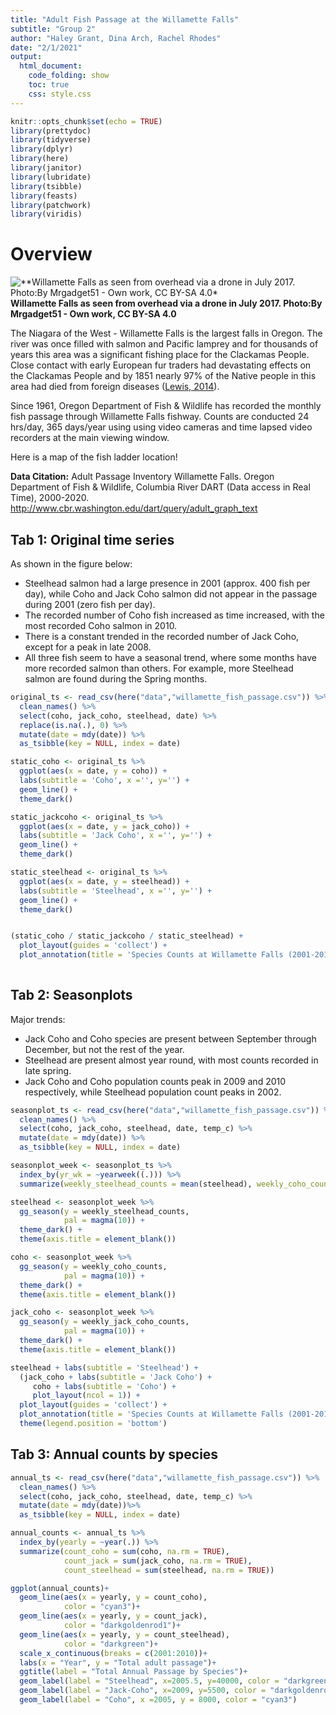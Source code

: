 ```yaml
---
title: "Adult Fish Passage at the Willamette Falls"
subtitle: "Group 2"
author: "Haley Grant, Dina Arch, Rachel Rhodes"
date: "2/1/2021"
output:
  html_document:
    code_folding: show
    toc: true
    css: style.css
---
```


```r
knitr::opts_chunk$set(echo = TRUE)
library(prettydoc)
library(tidyverse)
library(dplyr)
library(here)
library(janitor)
library(lubridate)
library(tsibble)
library(feasts)
library(patchwork)
library(viridis)
```

# Overview {.tabset}

![**Willamette Falls as seen from overhead via a drone in July 2017. Photo:By Mrgadget51 - Own work, CC BY-SA 4.0*](Willamette.jpg)
**Willamette Falls as seen from overhead via a drone in July 2017. Photo:By Mrgadget51 - Own work, CC BY-SA 4.0**

The Niagara of the West - Willamette Falls is the largest falls in Oregon. The river was once filled with salmon and Pacific lamprey and for thousands of years this area was a significant fishing place for the Clackamas People. Close contact with early European fur traders had devastating effects on the Clackamas People and by 1851 nearly 97% of the Native people in this area had died from foreign diseases ([Lewis, 2014](https://ndnhistoryresearch.com/2014/12/15/clackamas-people-of-willamette-falls/#:~:text=The%20Clackamas%20People%20helped%20early,south%20into%20the%20Willamette%20Valley.&text=Willamette%20Falls%20was%20the%20main,or%20leap%20over%20the%20falls.)). 

Since 1961, Oregon Department of Fish & Wildlife has recorded the monthly fish passage through Willamette Falls fishway.  Counts are conducted 24 hrs/day, 365 days/year using using video cameras and time lapsed video recorders at the main viewing window.
  
  Here is a map of the fish ladder location!
  
  **Data Citation:** Adult Passage Inventory Willamette Falls. Oregon Department of Fish & Wildlife, Columbia River DART (Data access in Real Time), 2000-2020. [http://www.cbr.washington.edu/dart/query/adult_graph_text](http://www.cbr.washington.edu/dart/query/adult_graph_text) 

## Tab 1: Original time series 

As shown in the figure below: 

 *  Steelhead salmon had a large presence in 2001 (approx. 400 fish per day), while Coho and Jack Coho salmon did not appear in the passage during 2001 (zero fish per day).
 *  The recorded number of Coho fish increased as time increased, with the most recorded Coho salmon in 2010.
 *  There is a constant trended in the recorded number of Jack Coho, except for a peak in late 2008. 
 *  All three fish seem to have a seasonal trend, where some months have more recorded salmon than others. For example, more Steelhead salmon are found during the Spring months. 
 
```r
original_ts <- read_csv(here("data","willamette_fish_passage.csv")) %>% 
  clean_names() %>% 
  select(coho, jack_coho, steelhead, date) %>%
  replace(is.na(.), 0) %>% 
  mutate(date = mdy(date)) %>% 
  as_tsibble(key = NULL, index = date)

static_coho <- original_ts %>% 
  ggplot(aes(x = date, y = coho)) +
  labs(subtitle = 'Coho', x ='', y='') +
  geom_line() +
  theme_dark()

static_jackcoho <- original_ts %>% 
  ggplot(aes(x = date, y = jack_coho)) +
  labs(subtitle = 'Jack Coho', x ='', y='') +
  geom_line() +
  theme_dark()

static_steelhead <- original_ts %>% 
  ggplot(aes(x = date, y = steelhead)) +
  labs(subtitle = 'Steelhead', x ='', y='') +
  geom_line() +
  theme_dark()


(static_coho / static_jackcoho / static_steelhead) +
  plot_layout(guides = 'collect') +
  plot_annotation(title = 'Species Counts at Willamette Falls (2001-2010)', subtitle = 'Adult Passage (fish/day)', caption = 'Figure 1. Static graph of passage recorded for Coho, Jack Coho, and Steelhead salmon.') 
  
```

## Tab 2: Seasonplots

Major trends:

  *   Jack Coho and Coho species are present between September through December, but not the rest of the year.
  *   Steelhead are present almost year round, with most counts recorded in late spring. 
  *   Jack Coho and Coho population counts peak in 2009 and 2010 respectively, while Steelhead population count peaks in 2002.

```r
seasonplot_ts <- read_csv(here("data","willamette_fish_passage.csv")) %>% 
  clean_names() %>% 
  select(coho, jack_coho, steelhead, date, temp_c) %>%
  mutate(date = mdy(date)) %>% 
  as_tsibble(key = NULL, index = date)

seasonplot_week <- seasonplot_ts %>% 
  index_by(yr_wk = ~yearweek((.))) %>% 
  summarize(weekly_steelhead_counts = mean(steelhead), weekly_coho_counts = mean(coho), weekly_jack_coho_counts = mean(jack_coho)) 

steelhead <- seasonplot_week %>% 
  gg_season(y = weekly_steelhead_counts,
            pal = magma(10)) +
  theme_dark() +
  theme(axis.title = element_blank())

coho <- seasonplot_week %>% 
  gg_season(y = weekly_coho_counts,
            pal = magma(10)) +
  theme_dark() +
  theme(axis.title = element_blank())

jack_coho <- seasonplot_week %>% 
  gg_season(y = weekly_jack_coho_counts,
            pal = magma(10)) +
  theme_dark() +
  theme(axis.title = element_blank())

steelhead + labs(subtitle = 'Steelhead') + 
  (jack_coho + labs(subtitle = 'Jack Coho') + 
     coho + labs(subtitle = 'Coho') +
     plot_layout(ncol = 1)) +
  plot_layout(guides = 'collect') +
  plot_annotation(title = 'Species Counts at Willamette Falls (2001-2010)') &
  theme(legend.position = 'bottom')
```

## Tab 3: Annual counts by species

```r

annual_ts <- read_csv(here("data","willamette_fish_passage.csv")) %>% 
  clean_names() %>% 
  select(coho, jack_coho, steelhead, date, temp_c) %>%
  mutate(date = mdy(date))%>% 
  as_tsibble(key = NULL, index = date)

annual_counts <- annual_ts %>% 
  index_by(yearly = ~year(.)) %>% 
  summarize(count_coho = sum(coho, na.rm = TRUE),
            count_jack = sum(jack_coho, na.rm = TRUE),
            count_steelhead = sum(steelhead, na.rm = TRUE)) 

ggplot(annual_counts)+
  geom_line(aes(x = yearly, y = count_coho),
            color = "cyan3")+
  geom_line(aes(x = yearly, y = count_jack),
            color = "darkgoldenrod1")+
  geom_line(aes(x = yearly, y = count_steelhead),
            color = "darkgreen")+
  scale_x_continuous(breaks = c(2001:2010))+
  labs(x = "Year", y = "Total adult passage")+
  ggtitle(label = "Total Annual Passage by Species")+
  geom_label(label = "Steelhead", x=2005.5, y=40000, color = "darkgreen") +
  geom_label(label = "Jack-Coho", x=2009, y=5500, color = "darkgoldenrod1") +
  geom_label(label = "Coho", x =2005, y = 8000, color = "cyan3")
    
```

